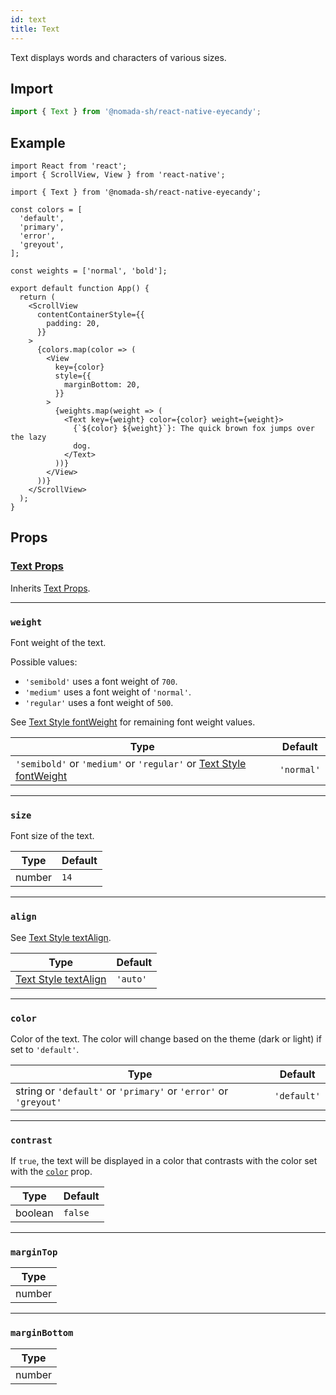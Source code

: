 ```yaml
---
id: text
title: Text
---
```


Text displays words and characters of various sizes.

## Import

```jsx
import { Text } from '@nomada-sh/react-native-eyecandy';
```

## Example

```SnackPlayer name=RN%20Eyecandy%20Text
import React from 'react';
import { ScrollView, View } from 'react-native';

import { Text } from '@nomada-sh/react-native-eyecandy';

const colors = [
  'default',
  'primary',
  'error',
  'greyout',
];

const weights = ['normal', 'bold'];

export default function App() {
  return (
    <ScrollView
      contentContainerStyle={{
        padding: 20,
      }}
    >
      {colors.map(color => (
        <View
          key={color}
          style={{
            marginBottom: 20,
          }}
        >
          {weights.map(weight => (
            <Text key={weight} color={color} weight={weight}>
              {`${color} ${weight}`}: The quick brown fox jumps over the lazy
              dog.
            </Text>
          ))}
        </View>
      ))}
    </ScrollView>
  );
}
```

<!-- ![Text](../assets/components/text.png) -->

## Props

### [Text Props](https://reactnative.dev/docs/text#props)

Inherits [Text Props](https://reactnative.dev/docs/text#props).

---

### `weight`

Font weight of the text.

Possible values:

- `'semibold'` uses a font weight of `700`.
- `'medium'` uses a font weight of `'normal'`.
- `'regular'` uses a font weight of `500`.

See [Text Style fontWeight](https://reactnative.dev/docs/text-style-props#fontweight) for remaining font weight values.

| Type                                                                                                                           | Default    |
| ------------------------------------------------------------------------------------------------------------------------------ | ---------- |
| `'semibold'` or `'medium'` or `'regular'` or [Text Style fontWeight](https://reactnative.dev/docs/text-style-props#fontweight) | `'normal'` |

---

### `size`

Font size of the text.

| Type   | Default |
| ------ | ------- |
| number | `14`    |

---

### `align`

See [Text Style textAlign](https://reactnative.dev/docs/text-style-props#textalign).

| Type                                                                            | Default  |
| ------------------------------------------------------------------------------- | -------- |
| [Text Style textAlign](https://reactnative.dev/docs/text-style-props#textalign) | `'auto'` |

---

### `color`

Color of the text. The color will change based on the theme (dark or light) if set to `'default'`.

| Type                                                             | Default     |
| ---------------------------------------------------------------- | ----------- |
| string or `'default'` or `'primary'` or `'error'` or `'greyout'` | `'default'` |

---

### `contrast`

If `true`, the text will be displayed in a color that contrasts with the color set with the [`color`](#color) prop.

| Type    | Default |
| ------- | ------- |
| boolean | `false` |

---

### `marginTop`

| Type   |
| ------ |
| number |

---

### `marginBottom`

| Type   |
| ------ |
| number |
